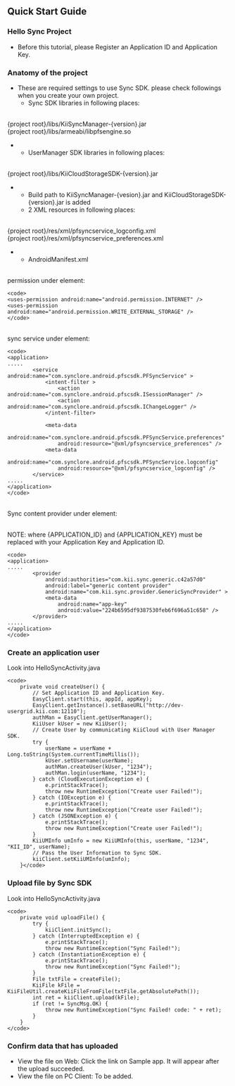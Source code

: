 
== Quick Start Guide ==

=== Hello Sync Project ===
* Before this tutorial, please Register an Application ID and Application Key.

=== Anatomy of the project ===

* These are required settings to use Sync SDK. please check followings when you create your own project.
** Sync SDK libraries in following places:
<br/>
{project root}/libs/KiiSyncManager-{version}.jar
<br/>
{project root}/libs/armeabi/libpfsengine.so
** UserManager SDK libraries in following places:
<br/>
{project root}/libs/KiiCloudStorageSDK-{version}.jar
** Build path to KiiSyncManager-{vesion}.jar and&nbsp;KiiCloudStorageSDK-{version}.jar is added
** 2 XML resources in following places:
<br/>
{project root}/res/xml/pfsyncservice_logconfig.xml
<br/>
{project root}/res/xml/pfsyncservice_preferences.xml
** AndroidManifest.xml
<br/>
permission under <manifest> element:
<pre>
<code>
<uses-permission android:name="android.permission.INTERNET" />
<uses-permission android:name="android.permission.WRITE_EXTERNAL_STORAGE" />
</code>
</pre>
<br/>
sync service under <application> element:
<pre>
<code>
<application>
.....
        <service android:name="com.synclore.android.pfscsdk.PFSyncService" >
            <intent-filter >
                <action android:name="com.synclore.android.pfscsdk.ISessionManager" />
                <action android:name="com.synclore.android.pfscsdk.IChangeLogger" />
            </intent-filter>

            <meta-data
                android:name="com.synclore.android.pfscsdk.PFSyncService.preferences"
                android:resource="@xml/pfsyncservice_preferences" />
            <meta-data
                android:name="com.synclore.android.pfscsdk.PFSyncService.logconfig"
                android:resource="@xml/pfsyncservice_logconfig" />
        </service>
.....
</application>
</code>
</pre>

<br/>
Sync content provider under <application> element:

<br/>
NOTE: where {APPLICATION_ID} and {APPLICATION_KEY} must be replaced with your Application Key and Application ID.
<pre><code>
<application>
.....
        <provider
            android:authorities="com.kii.sync.generic.c42a57d0"
            android:label="generic content provider"
            android:name="com.kii.sync.provider.GenericSyncProvider" >
            <meta-data
                android:name="app-key"
                android:value="224b6595df9387530feb6f696a51c658" />
        </provider>
.....
</application>
</code></pre>

=== Create an application user ===

Look into HelloSyncActivity.java
<pre><code>
    private void createUser() {
        // Set Application ID and Application Key.
        EasyClient.start(this, appId, appKey);
        EasyClient.getInstance().setBaseURL("http://dev-usergrid.kii.com:12110");
        authMan = EasyClient.getUserManager();
        KiiUser kUser = new KiiUser();
        // Create User by communicating KiiCloud with User Manager SDK.
        try {
            userName = userName + Long.toString(System.currentTimeMillis());
            kUser.setUsername(userName);
            authMan.createUser(kUser, "1234");
            authMan.login(userName, "1234");
        } catch (CloudExecutionException e) {
            e.printStackTrace();
            throw new RuntimeException("Create user Failed!");
        } catch (IOException e) {
            e.printStackTrace();
            throw new RuntimeException("Create user Failed!");
        } catch (JSONException e) {
            e.printStackTrace();
            throw new RuntimeException("Create user Failed!");
        }
        KiiUMInfo umInfo = new KiiUMInfo(this, userName, "1234", "KII_ID", userName);
        // Pass the User Information to Sync SDK.
        kiiClient.setKiiUMInfo(umInfo);
    }</code></pre>

=== Upload file by Sync SDK ===

Look into HelloSyncActivity.java
<pre>
<code>
    private void uploadFile() {
        try {
            kiiClient.initSync();
        } catch (InterruptedException e) {
            e.printStackTrace();
            throw new RuntimeException("Sync Failed!");
        } catch (InstantiationException e) {
            e.printStackTrace();
            throw new RuntimeException("Sync Failed!");
        }
        File txtFile = createFile();
        KiiFile kFile = KiiFileUtil.createKiiFileFromFile(txtFile.getAbsolutePath());
        int ret = kiiClient.upload(kFile);
        if (ret != SyncMsg.OK) {
            throw new RuntimeException("Sync Failed! code: " + ret);
        }
    }
</code>
</pre>

=== Confirm data that has uploaded ===

* View the file on Web: Click the link on Sample app. It will appear after the upload succeeded.
* View the file on PC Client: To be added.
